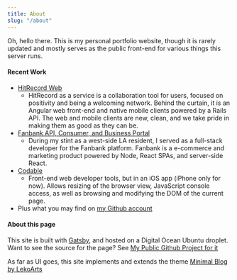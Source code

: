 ```yaml
---
title: About
slug: "/about"
---
```

Oh, hello there. This is my personal portfolio website, though it is rarely updated and mostly serves as the public front-end for various things this server runs.

#### Recent Work
* [HitRecord Web](https://www.hitrecord.org)
    * HitRecord as a service is a collaboration tool for users, focused on positivity and being a welcoming network. Behind the curtain, it is an Angular web front-end and native mobile clients powered by a Rails API. The web and mobile clients are new, clean, and we take pride in making them as good as they can be.
* [Fanbank API, Consumer, and Business Portal](https://www.fanbank.com)
    * During my stint as a west-side LA resident, I served as a full-stack developer for the Fanbank platform. Fanbank is a e-commerce and marketing product powered by Node, React SPAs, and server-side React. 
* [Codable](http://appstore.com/codable)
    * Front-end web developer tools, but in an iOS app (iPhone only for now). Allows resizing of the browser view, JavaScript console access, as well as browsing and modifying the DOM of the current page.
* Plus what you may find on [my Github account](https://github.com/jdodsoncollins)

#### About this page

This site is built with [Gatsby](https://www.gatsbyjs.org/), and hosted on a Digital Ocean Ubuntu droplet. Want to see the source for the page? See [My Public Github Project for it](https://github.com/jdodsoncollins/JeremyCollinsDotNet)

As far as UI goes, this site implements and extends the theme [Minimal Blog by LekoArts](https://github.com/LekoArts/gatsby-themes/tree/master/themes/gatsby-theme-minimal-blog)